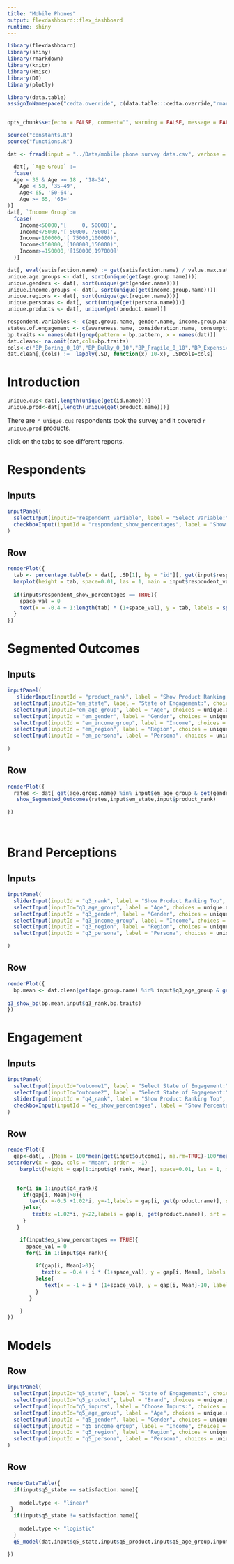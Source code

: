 ```yaml
---
title: "Mobile Phones"
output: flexdashboard::flex_dashboard
runtime: shiny
---
```



```r
library(flexdashboard)
library(shiny)
library(rmarkdown)
library(knitr)
library(Hmisc)
library(DT)
library(plotly)

library(data.table)
assignInNamespace("cedta.override", c(data.table:::cedta.override,"rmarkdown"), "data.table")


opts_chunk$set(echo = FALSE, comment="", warning = FALSE, message = FALSE, tidy.opts=list(width.cutoff=55), tidy = TRUE)

```

```r
source("constants.R")
source("functions.R")
```



```r
dat <- fread(input = "../Data/mobile phone survey data.csv", verbose = F)
```

```r
  dat[, `Age Group` :=
  fcase(
  Age < 35 & Age >= 18 , '18-34',
	Age < 50, '35-49',
	Age< 65, '50-64',
	Age >= 65, '65+'
)]
dat[, `Income Group`:=
  fcase(
    Income<50000,'[     0, 50000)',
    Income<75000,'[ 50000, 75000)',
    Income<100000,'[ 75000,100000)',
    Income<150000,'[100000,150000)',
    Income>=150000,'[150000,197000]'
  )]

```


```r
dat[, eval(satisfaction.name) := get(satisfaction.name) / value.max.satisfaction]
unique.age.groups <- dat[, sort(unique(get(age.group.name)))]
unique.genders <- dat[, sort(unique(get(gender.name)))]
unique.income.groups <- dat[, sort(unique(get(income.group.name)))]
unique.regions <- dat[, sort(unique(get(region.name)))]
unique.personas <- dat[, sort(unique(get(persona.name)))]
unique.products <- dat[, unique(get(product.name))]

respondent.variables <- c(age.group.name, gender.name, income.group.name, region.name, persona.name)
states.of.engagement <- c(awareness.name, consideration.name, consumption.name, satisfaction.name, advocacy.name)
bp.traits <- names(dat)[grep(pattern = bp.pattern, x = names(dat))]
dat.clean<- na.omit(dat,cols=bp.traits)
cols<-c("BP_Boring_0_10","BP_Bulky_0_10","BP_Fragile_0_10","BP_Expensive_0_10")
dat.clean[,(cols) :=  lapply(.SD, function(x) 10-x), .SDcols=cols]
```

Introduction
=====================================  

```r
unique.cus<-dat[,length(unique(get(id.name)))]
unique.prod<-dat[,length(unique(get(product.name)))]
```


There are `r unique.cus` respondents took the survey and it covered `r unique.prod` products.

click on the tabs to see different reports.


Respondents
===================================


Inputs {.sidebar}
-------------------------------------

```r
inputPanel(
  selectInput(inputId="respondent_variable", label = "Select Variable:", choices = respondent.variables, selected = respondent.variables[1]),
  checkboxInput(inputId = "respondent_show_percentages", label = "Show Percentages", value = TRUE)
)
```

Row {data-height=500}
-------------------------------------

```r
renderPlot({
  tab <- percentage.table(x = dat[, .SD[1], by = "id"][, get(input$respondent_variable)])
  barplot(height = tab, space=0.01, las = 1, main = input$respondent_variable, ylab = "Percentage", xlab = input$respondent_variable, ylim = c(0, 1.2*max(tab, na.rm = TRUE)), col = "dodgerblue")
  
  if(input$respondent_show_percentages == TRUE){
    space_val = 0
    text(x = -0.4 + 1:length(tab) * (1+space_val), y = tab, labels = sprintf("%.1f%%", tab), pos = 3)
  }
})
```

Segmented Outcomes
=====================================  


Inputs {.sidebar}
-------------------------------------

```r
inputPanel(
   sliderInput(inputId = "product_rank", label = "Show Product Ranking Top", min = 0, max = 20, value = 5, step = 1),
  selectInput(inputId="em_state", label = "State of Engagement:", choices = states.of.engagement, selected = states.of.engagement[1]),
  selectInput(inputId="em_age_group", label = "Age", choices = unique.age.groups, selected = unique.age.groups, multiple = TRUE),
  selectInput(inputId = "em_gender", label = "Gender", choices = unique.genders, selected = unique.genders, multiple = TRUE),
  selectInput(inputId = "em_income_group", label = "Income", choices = unique.income.groups, selected = unique.income.groups, multiple = TRUE),
  selectInput(inputId = "em_region", label = "Region", choices = unique.regions, selected = unique.regions, multiple = TRUE),
  selectInput(inputId = "em_persona", label = "Persona", choices = unique.personas, selected = unique.personas, multiple = TRUE)
 
)
```

Row {data-height=500}
-------------------------------------

```r
renderPlot({
  rates <- dat[ get(age.group.name) %in% input$em_age_group & get(gender.name) %in% input$em_gender & get(income.group.name) %in% input$em_income_group & get(region.name) %in% input$em_region & get(persona.name) %in% input$em_persona, .(Mean = 100*mean(get(input$em_state), na.rm=TRUE)), by = product.name]
   show_Segmented_Outcomes(rates,input$em_state,input$product_rank)

})

 
```




Brand Perceptions
=====================================  

Inputs {.sidebar}
-------------------------------------

```r
inputPanel(
  sliderInput(inputId = "q3_rank", label = "Show Product Ranking Top", min = 1, max = 20, value = 5, step = 1),
  selectInput(inputId="q3_age_group", label = "Age", choices = unique.age.groups, selected = unique.age.groups, multiple = TRUE),
  selectInput(inputId = "q3_gender", label = "Gender", choices = unique.genders, selected = unique.genders, multiple = TRUE),
  selectInput(inputId = "q3_income_group", label = "Income", choices = unique.income.groups, selected = unique.income.groups, multiple = TRUE),
  selectInput(inputId = "q3_region", label = "Region", choices = unique.regions, selected = unique.regions, multiple = TRUE),
  selectInput(inputId = "q3_persona", label = "Persona", choices = unique.personas, selected = unique.personas, multiple = TRUE)

)
```

Row {data-height=500}
-------------------------------------
```r
renderPlot({
  bp.mean <- dat.clean[get(age.group.name) %in% input$q3_age_group & get(gender.name) %in% input$q3_gender & get(income.group.name) %in% input$q3_income_group& get(region.name) %in% input$q3_region & get(persona.name) %in% input$q3_persona,]
  
q3_show_bp(bp.mean,input$q3_rank,bp.traits) 
})
```



Engagement
=====================================  

Inputs {.sidebar}
-------------------------------------

```r
inputPanel(
  selectInput(inputId="outcome1", label = "Select State of Engagement:", choices = states.of.engagement, selected = states.of.engagement[1]),
  selectInput(inputId="outcome2", label = "Select State of Engagement:", choices = states.of.engagement, selected = states.of.engagement[2]),
  sliderInput(inputId = "q4_rank", label = "Show Product Ranking Top", min = 1, max = 20, value = 5, step = 1),
  checkboxInput(inputId = "ep_show_percentages", label = "Show Percentages", value = TRUE)
)

```

Row {data-height=1000}
-------------------------------------

```r
renderPlot({
  gap<-dat[, .(Mean = 100*mean(get(input$outcome1), na.rm=TRUE)-100*mean(get(input$outcome2), na.rm=TRUE)),by=product.name]
setorderv(x = gap, cols = "Mean", order = -1)
    barplot(height = gap[1:input$q4_rank, Mean], space=0.01, las = 1, main = sprintf("Gap in Outcomes: %s - %s", input$outcome1,input$outcome2),ylab="Percentage", ylim = c(1.2 * min(gap[, Mean], na.rm = TRUE), 1.2 * max(gap[, Mean], na.rm = TRUE)), col = "dodgerblue")

    
   for(i in 1:input$q4_rank){
     if(gap[i, Mean]>0){
       text(x =-0.5 +1.02*i, y=-1,labels = gap[i, get(product.name)], srt = 45, pos = 2)
     }else{
        text(x =1.02*i, y=22,labels = gap[i, get(product.name)], srt = 45,pos = 3)
     }
   }

    if(input$ep_show_percentages == TRUE){
      space_val = 0
      for(i in 1:input$q4_rank){
        
         if(gap[i, Mean]>0){
           text(x = -0.4 + i * (1+space_val), y = gap[i, Mean], labels = sprintf("%.1f%%", gap[i, Mean]), pos = 3)
         }else{
            text(x = -1 + i * (1+space_val), y = gap[i, Mean]-10, labels = sprintf("%.1f%%", gap[i, Mean]), pos = 4)
         }
       }

    }
})
```

Models
=====================================  

Row {data-height=500}
-------------------------------------


```r
inputPanel(
  selectInput(inputId="q5_state", label = "State of Engagement:", choices = states.of.engagement, selected = states.of.engagement[1]),
  selectInput(inputId="q5_product", label = "Brand", choices = unique.products, selected = unique.products[1], multiple = TRUE),
  selectInput(inputId="q5_inputs", label = "Choose Inputs:", choices = c(age.group.name, gender.name, region.name, income.group.name, persona.name, bp.traits,aggregated.name), selected = c(age.group.name, gender.name, region.name, income.group.name,aggregated.name), multiple = TRUE),
  selectInput(inputId="q5_age_group", label = "Age", choices = unique.age.groups, selected = unique.age.groups, multiple = TRUE),
  selectInput(inputId = "q5_gender", label = "Gender", choices = unique.genders, selected = unique.genders, multiple = TRUE),
  selectInput(inputId = "q5_income_group", label = "Income", choices = unique.income.groups, selected = unique.income.groups, multiple = TRUE),
  selectInput(inputId = "q5_region", label = "Region", choices = unique.regions, selected = unique.regions, multiple = TRUE),
  selectInput(inputId = "q5_persona", label = "Persona", choices = unique.personas, selected = unique.personas, multiple = TRUE)
)
```

Row {data-height=1000}
-------------------------------------

```r
renderDataTable({
  if(input$q5_state == satisfaction.name){
    
    model.type <- "linear"
 }
  if(input$q5_state != satisfaction.name){
    
    model.type <- "logistic"
  }
  q5_model(dat,input$q5_state,input$q5_product,input$q5_age_group,input$q5_gender,input$q5_income_group,input$q5_region,input$q5_persona,model.type)

})


```

